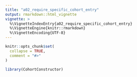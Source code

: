 ```yaml
---
title: "a02_require_specific_cohort_entry"
output: rmarkdown::html_vignette
vignette: >
  %\VignetteIndexEntry{a02_require_specific_cohort_entry}
  %\VignetteEngine{knitr::rmarkdown}
  %\VignetteEncoding{UTF-8}
---
```


```r
knitr::opts_chunk$set(
  collapse = TRUE,
  comment = "#>"
)
```

```r
library(CohortConstructor)
```
